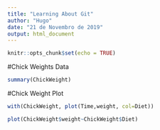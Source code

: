 ```yaml
---
title: "Learning About Git"
author: "Hugo"
date: "21 de Novembro de 2019"
output: html_document
---
```


```r
knitr::opts_chunk$set(echo = TRUE)
```


#Chick Weights Data

```r
summary(ChickWeight)
```

#Chick Weight Plot

```r
with(ChickWeight, plot(Time,weight, col=Diet))
```

```r
plot(ChickWeight$weight~ChickWeight$Diet)
```
























